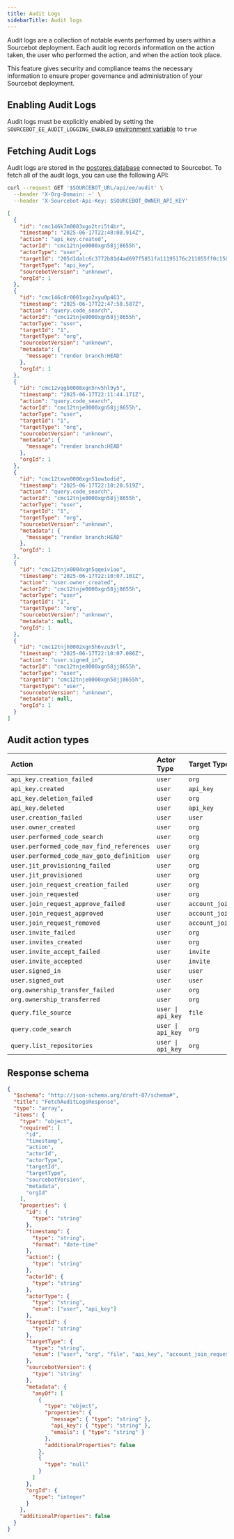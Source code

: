 ```yaml
---
title: Audit Logs
sidebarTitle: Audit logs
---
```



<LicenseKeyRequired />

Audit logs are a collection of notable events performed by users within a Sourcebot deployment. Each audit log records information on the action taken, the user who performed the 
action, and when the action took place. 

This feature gives security and compliance teams the necessary information to ensure proper governance and administration of your Sourcebot deployment.

## Enabling Audit Logs
Audit logs must be explicitly enabled by setting the `SOURCEBOT_EE_AUDIT_LOGGING_ENABLED` [environment variable](/docs/configuration/environment-variables) to `true`

## Fetching Audit Logs
Audit logs are stored in the [postgres database](/docs/overview#architecture) connected to Sourcebot. To fetch all of the audit logs, you can use the following API:

```bash icon="terminal" Fetch audit logs
curl --request GET '$SOURCEBOT_URL/api/ee/audit' \
  --header 'X-Org-Domain: ~' \
  --header 'X-Sourcebot-Api-Key: $SOURCEBOT_OWNER_API_KEY'
```

```json icon="brackets-curly" wrap expandable Fetch audit logs example response
[
  {
    "id": "cmc146k7m0003xgo2tri5t4br",
    "timestamp": "2025-06-17T22:48:08.914Z",
    "action": "api_key.created",
    "actorId": "cmc12tnje0000xgn58jj8655h",
    "actorType": "user",
    "targetId": "205d1da1c6c3772b81d4ad697f5851fa11195176c211055ff0c1509772645d6d",
    "targetType": "api_key",
    "sourcebotVersion": "unknown",
    "orgId": 1
  },
  {
    "id": "cmc146c8r0001xgo2xyu0p463",
    "timestamp": "2025-06-17T22:47:58.587Z",
    "action": "query.code_search",
    "actorId": "cmc12tnje0000xgn58jj8655h",
    "actorType": "user",
    "targetId": "1",
    "targetType": "org",
    "sourcebotVersion": "unknown",
    "metadata": {
      "message": "render branch:HEAD"
    },
    "orgId": 1
  },
  {
    "id": "cmc12vqgb0008xgn5nv5hl9y5",
    "timestamp": "2025-06-17T22:11:44.171Z",
    "action": "query.code_search",
    "actorId": "cmc12tnje0000xgn58jj8655h",
    "actorType": "user",
    "targetId": "1",
    "targetType": "org",
    "sourcebotVersion": "unknown",
    "metadata": {
      "message": "render branch:HEAD"
    },
    "orgId": 1
  },
  {
    "id": "cmc12txwn0006xgn51ow1odid",
    "timestamp": "2025-06-17T22:10:20.519Z",
    "action": "query.code_search",
    "actorId": "cmc12tnje0000xgn58jj8655h",
    "actorType": "user",
    "targetId": "1",
    "targetType": "org",
    "sourcebotVersion": "unknown",
    "metadata": {
      "message": "render branch:HEAD"
    },
    "orgId": 1
  },
  {
    "id": "cmc12tnjx0004xgn5qqeiv1ao",
    "timestamp": "2025-06-17T22:10:07.101Z",
    "action": "user.owner_created",
    "actorId": "cmc12tnje0000xgn58jj8655h",
    "actorType": "user",
    "targetId": "1",
    "targetType": "org",
    "sourcebotVersion": "unknown",
    "metadata": null,
    "orgId": 1
  },
  {
    "id": "cmc12tnjh0002xgn5h6vzu3rl",
    "timestamp": "2025-06-17T22:10:07.086Z",
    "action": "user.signed_in",
    "actorId": "cmc12tnje0000xgn58jj8655h",
    "actorType": "user",
    "targetId": "cmc12tnje0000xgn58jj8655h",
    "targetType": "user",
    "sourcebotVersion": "unknown",
    "metadata": null,
    "orgId": 1
  }
]
```

## Audit action types

| Action  | Actor Type | Target Type |
| :------- | :------ | :------|
| `api_key.creation_failed`             | `user` | `org` |
| `api_key.created`                     | `user` | `api_key` |
| `api_key.deletion_failed`             | `user` | `org` |
| `api_key.deleted`                     | `user` | `api_key` |
| `user.creation_failed`                | `user` | `user` |
| `user.owner_created`                  | `user` | `org` |
| `user.performed_code_search`              | `user` | `org` |
| `user.performed_code_nav_find_references` | `user` | `org` |
| `user.performed_code_nav_goto_definition` | `user` | `org` |
| `user.jit_provisioning_failed`        | `user` | `org` |
| `user.jit_provisioned`                | `user` | `org` |
| `user.join_request_creation_failed`   | `user` | `org` |
| `user.join_requested`                 | `user` | `org` |
| `user.join_request_approve_failed`    | `user` | `account_join_request` |
| `user.join_request_approved`          | `user` | `account_join_request` |
| `user.join_request_removed`           | `user` | `account_join_request` |
| `user.invite_failed`                  | `user` | `org` |
| `user.invites_created`                | `user` | `org` |
| `user.invite_accept_failed`           | `user` | `invite` |
| `user.invite_accepted`                | `user` | `invite` |
| `user.signed_in`                      | `user` | `user` |
| `user.signed_out`                     | `user` | `user` |
| `org.ownership_transfer_failed`       | `user` | `org` |
| `org.ownership_transferred`           | `user` | `org` |
| `query.file_source`                   | `user \| api_key` | `file` |
| `query.code_search`                   | `user \| api_key` | `org` |
| `query.list_repositories`             | `user \| api_key` | `org` |


## Response schema

```json icon="brackets-curly" expandable wrap Audit log fetch response schema
{
  "$schema": "http://json-schema.org/draft-07/schema#",
  "title": "FetchAuditLogsResponse",
  "type": "array",
  "items": {
    "type": "object",
    "required": [
      "id",
      "timestamp",
      "action",
      "actorId",
      "actorType",
      "targetId",
      "targetType",
      "sourcebotVersion",
      "metadata",
      "orgId"
    ],
    "properties": {
      "id": {
        "type": "string"
      },
      "timestamp": {
        "type": "string",
        "format": "date-time"
      },
      "action": {
        "type": "string"
      },
      "actorId": {
        "type": "string"
      },
      "actorType": {
        "type": "string",
        "enum": ["user", "api_key"]
      },
      "targetId": {
        "type": "string"
      },
      "targetType": {
        "type": "string",
        "enum": ["user", "org", "file", "api_key", "account_join_request", "invite"]
      },
      "sourcebotVersion": {
        "type": "string"
      },
      "metadata": {
        "anyOf": [
          {
            "type": "object",
            "properties": {
              "message": { "type": "string" },
              "api_key": { "type": "string" },
              "emails": { "type": "string" }
            },
            "additionalProperties": false
          },
          {
            "type": "null"
          }
        ]
      },
      "orgId": {
        "type": "integer"
      }
    },
    "additionalProperties": false
  }
}

```
